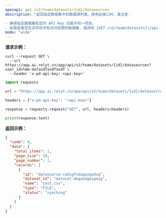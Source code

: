 ```yaml
---
openapi: get /v2/team/datasets/{id}/datasources
description: "返回指定数据集中的数据源列表。使用此接口时，请注意：

- 确保指定数据集和您的 API Key 归属于同一项目。
- 如需查看您在该项目中有访问权限的数据集，请调用 [GET /v2/team/datasets](/api-reference/list-datasets) 接口。"
mode: "wide"
---
```



**请求示例：**
<CodeGroup>
```curl cURL
curl --request GET \
  --url https://app.ai.relyt.cn/app/api/v2/team/datasets/{id}/datasources?user_id=tmm-dafasdfasdfasdf \
  --header 'x-pd-api-key: <api-key>'
```

```python Python
import requests

url = "https://app.ai.relyt.cn/app/api/v2/team/datasets/{id}/datasources?user_id=tmm-dafasdfasdfasdf"

headers = {"x-pd-api-key": "<api-key>"}

response = requests.request("GET", url, headers=headers)

print(response.text)
```
</CodeGroup>

**返回示例：**

```json 200
{
  "code": 0,
  "data": {
    "total_items": 1,
    "page_size": 10,
    "page_number": 1,
    "records": [
      {
        "id": "datasource-cadsgfsdagasgadsg",
        "dataset_id": "dataset-dagasdgasgasg",
        "name": "test.csv",
        "type": "FILE",
        "status": "synching"
      }
    ]
  }
}
```

